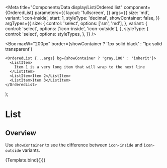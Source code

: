 


<Meta
  title="Components/Data display/List/Ordered list"
  component={OrderedList}
  parameters={{
    layout: 'fullscreen',
  }}
  args={{
    size: 'md',
    variant: 'icon-inside',
    start: 1,
    styleType: 'decimal',
    showContainer: false,
  }}
  argTypes={{
    size: {
      control: 'select',
      options: ['sm', 'md'],
    },
    variant: {
      control: 'select',
      options: ['icon-inside', 'icon-outside'],
    },
    styleType: {
      control: 'select',
      options: styleTypes,
    },
  }}
/>

  <Box
    maxW="200px"
    border={showContainer ? '1px solid black' : '1px solid transparent'}
  >
    <OrderedList {...args} bg={showContainer ? 'gray.100' : 'inherit'}>
      <ListItem>
        Item 1 is a very long item that will wrap to the next line
      </ListItem>
      <ListItem>Item 2</ListItem>
      <ListItem>Item 3</ListItem>
    </OrderedList>
  </Box>
);

# List

## Overview

Use `showContainer` to see the difference between `icon-inside` and `icon-outside` variants.

<Canvas>
  <Story name="Ordered list">{Template.bind({})}</Story>
</Canvas>

<ArgsTable story="Ordered list" />
